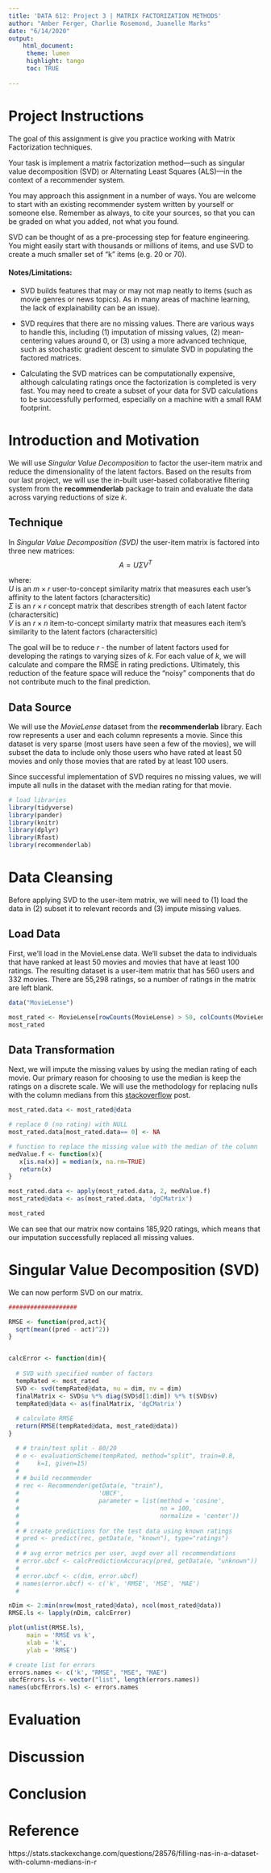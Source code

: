 ```yaml
---
title: 'DATA 612: Project 3 | MATRIX FACTORIZATION METHODS'
author: "Amber Ferger, Charlie Rosemond, Juanelle Marks" 
date: "6/14/2020"
output: 
    html_document:
     theme: lumen
     highlight: tango
     toc: TRUE
    
---
```


# Project Instructions
The goal of this assignment is give you practice working with Matrix Factorization techniques.

Your task is implement a matrix factorization method—such as singular value decomposition (SVD) or Alternating Least Squares (ALS)—in the context of a recommender system.  
  
You may approach this assignment in a number of ways. You are welcome to start with an existing recommender system written by yourself or someone else. Remember as always, to cite your sources, so that you can be graded on what you added, not what you found.

SVD can be thought of as a pre-processing step for feature engineering. You might easily start with thousands or millions of items, and use SVD to create a much smaller set of “k” items (e.g. 20 or 70).

#### Notes/Limitations:

* SVD builds features that may or may not map neatly to items (such as movie genres or news topics). As in many areas of machine learning, the lack of explainability can be an issue).

* SVD requires that there are no missing values. There are various ways to handle this, including (1) imputation of missing values, (2) mean-centering values around 0, or (3) <advanced> using a more advanced technique, such as stochastic gradient descent to simulate SVD in populating the factored matrices.

* Calculating the SVD matrices can be computationally expensive, although calculating ratings once the factorization is completed is very fast. You may need to create a subset of your data for SVD calculations to be successfully performed, especially on a machine with a small RAM footprint.

# Introduction and Motivation
We will use *Singular Value Decomposition* to factor the user-item matrix and reduce the dimensionality of the latent factors. Based on the results from our last project, we will use the in-built user-based collaborative filtering system from the **recommenderlab** package to train and evaluate the data across varying reductions of size $k$.


## Technique
In *Singular Value Decomposition (SVD)* the user-item matrix is factored into three new matrices:
$$A = U \Sigma V^T$$

where:  
$U$ is an $m \times r$ user-to-concept similarity matrix that measures each user's affinity to the latent factors (charactersitic)  
$\Sigma$ is an $r \times r$ concept matrix that describes strength of each latent factor (charactersitic)  
$V$ is an $r \times n$ item-to-concept similarty matrix that measures each item's similarity to the latent factors (charactersitic)  
  
The goal will be to reduce $r$ - the number of latent factors used for developing the ratings to varying sizes of $k$. For each value of $k$, we will calculate and compare the RMSE in rating predictions. Ultimately, this reduction of the feature space will reduce the "noisy" components that do not contribute much to the final prediction.


## Data Source
We will use the *MovieLense* dataset from the **recommenderlab** library. Each row represents a user and each column represents a movie. Since this dataset is very sparse (most users have seen a few of the movies), we will subset the data to include only those users who have rated at least 50 movies and only those movies that are rated by at least 100 users.  
  
Since successful implementation of SVD requires no missing values, we will impute all nulls in the dataset with the median rating for that movie. 


```r
# load libraries
library(tidyverse)
library(pander)
library(knitr)
library(dplyr)
library(Rfast)
library(recommenderlab)

```

# Data Cleansing 
Before applying SVD to the user-item matrix, we will need to (1) load the data in (2) subset it to relevant records and (3) impute missing values.


## Load Data
First, we'll load in the MovieLense data. We'll subset the data to individuals that have ranked at least 50 movies and movies that have at least 100 ratings. The resulting dataset is a user-item matrix that has 560 users and 332 movies. There are 55,298 ratings, so a number of ratings in the matrix are left blank.
```r

data("MovieLense")

most_rated <- MovieLense[rowCounts(MovieLense) > 50, colCounts(MovieLense) > 100]
most_rated

```

## Data Transformation
Next, we will impute the missing values by using the median rating of each movie. Our primary reason for choosing to use the median is keep the ratings on a discrete scale. We will use the methodology for replacing nulls with the column medians from this [stackoverflow](https://stats.stackexchange.com/questions/28576/filling-nas-in-a-dataset-with-column-medians-in-r) post. 

```r

most_rated.data <- most_rated@data

# replace 0 (no rating) with NULL
most_rated.data[most_rated.data== 0] <- NA

# function to replace the missing value with the median of the column
medValue.f <- function(x){
   x[is.na(x)] = median(x, na.rm=TRUE) 
   return(x)
}

most_rated.data <- apply(most_rated.data, 2, medValue.f)
most_rated@data <- as(most_rated.data, 'dgCMatrix')

most_rated

```
We can see that our matrix now contains 185,920 ratings, which means that our imputation successfully replaced all missing values.  

# Singular Value Decomposition (SVD)

We can now perform SVD on our matrix. 

```r
###################

RMSE <- function(pred,act){
  sqrt(mean((pred - act)^2))
}


calcError <- function(dim){
  
  # SVD with specified number of factors
  tempRated <- most_rated
  SVD <- svd(tempRated@data, nu = dim, nv = dim)
  finalMatrix <- SVD$u %*% diag(SVD$d[1:dim]) %*% t(SVD$v)
  tempRated@data <- as(finalMatrix, 'dgCMatrix')
  
  # calculate RMSE
  return(RMSE(tempRated@data, most_rated@data))
}

  # # train/test split - 80/20
  # e <- evaluationScheme(tempRated, method="split", train=0.8, 
  #     k=1, given=15)
  # 
  # # build recommender
  # rec <- Recommender(getData(e, "train"), 
  #                      'UBCF', 
  #                      parameter = list(method = 'cosine', 
  #                                       nn = 100, 
  #                                       normalize = 'center'))
  #   
  # # create predictions for the test data using known ratings 
  # pred <- predict(rec, getData(e, "known"), type="ratings")
  #   
  # # avg error metrics per user, avgd over all recommendations
  # error.ubcf <- calcPredictionAccuracy(pred, getData(e, "unknown"))
  # 
  # error.ubcf <- c(dim, error.ubcf)
  # names(error.ubcf) <- c('k', 'RMSE', 'MSE', 'MAE')
  # 
```

```r

nDim <- 2:min(nrow(most_rated@data), ncol(most_rated@data))
RMSE.ls <- lapply(nDim, calcError)

plot(unlist(RMSE.ls),
     main = 'RMSE vs k',
     xlab = 'k',
     ylab = 'RMSE')

```


```r
# create list for errors
errors.names <- c('k', "RMSE", "MSE", "MAE")
ubcfErrors.ls <- vector("list", length(errors.names))
names(ubcfErrors.ls) <- errors.names


```
# Evaluation

# Discussion

# Conclusion

# Reference
https://stats.stackexchange.com/questions/28576/filling-nas-in-a-dataset-with-column-medians-in-r

